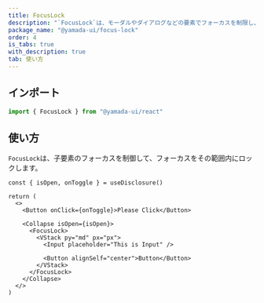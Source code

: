 ```yaml
---
title: FocusLock
description: "`FocusLock`は、モーダルやダイアログなどの要素でフォーカスを制限し、フォーカスをその範囲内にロックすることで、アクセシビリティを向上させるコンポーネントです。"
package_name: "@yamada-ui/focus-lock"
order: 4
is_tabs: true
with_description: true
tab: 使い方
---
```


## インポート

```ts
import { FocusLock } from "@yamada-ui/react"
```

## 使い方

`FocusLock`は、子要素のフォーカスを制御して、フォーカスをその範囲内にロックします。

```tsx functional=true
const { isOpen, onToggle } = useDisclosure()

return (
  <>
    <Button onClick={onToggle}>Please Click</Button>

    <Collapse isOpen={isOpen}>
      <FocusLock>
        <VStack py="md" px="px">
          <Input placeholder="This is Input" />

          <Button alignSelf="center">Button</Button>
        </VStack>
      </FocusLock>
    </Collapse>
  </>
)
```
